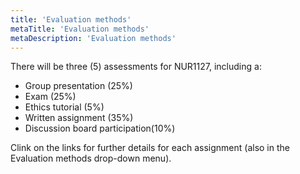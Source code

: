 ```yaml
---
title: 'Evaluation methods'
metaTitle: 'Evaluation methods'
metaDescription: 'Evaluation methods'
---
```




There will be three (5) assessments for NUR1127, including a:


- <Link to="/evaluation/1-presentation">Group presentation (25%)</Link>
- <Link to="/evaluation/2-exam">Exam (25%)</Link>
- <Link to="/evaluation/3-ethics">Ethics tutorial (5%)</Link>
- <Link to="/evaluation/4-grade">Written assignment (35%)</Link>
- <Link to="/evaluation/5-participation">Discussion board participation(10%)</Link>



Clink on the links for further details for each assignment (also in the Evaluation methods drop-down menu).
